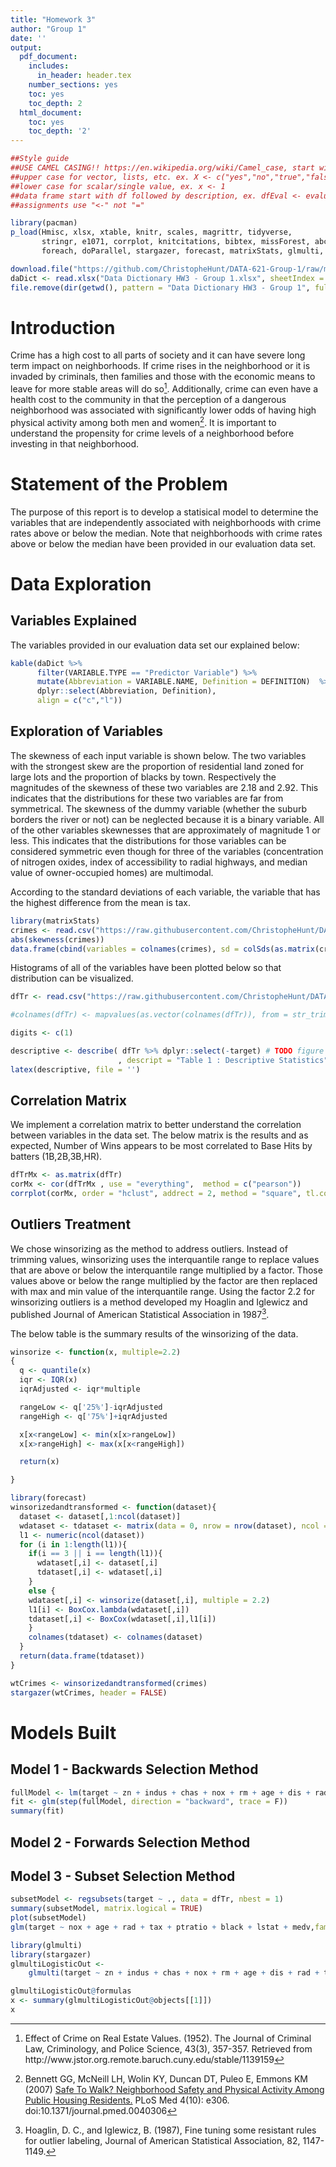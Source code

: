 ```yaml
---
title: "Homework 3"
author: "Group 1"
date: ''
output:
  pdf_document:
    includes:
      in_header: header.tex
    number_sections: yes
    toc: yes
    toc_depth: 2
  html_document:
    toc: yes
    toc_depth: '2'
---
```


```r
##Style guide
##USE CAMEL CASING!! https://en.wikipedia.org/wiki/Camel_case, start with lowercase then each word after start with upper case
##upper case for vector, lists, etc. ex. X <- c("yes","no","true","false")
##lower case for scalar/single value, ex. x <- 1
##data frame start with df followed by description, ex. dfEval <- evaluation data frame
##assignments use "<-" not "="
```

```r
library(pacman)
p_load(Hmisc, xlsx, xtable, knitr, scales, magrittr, tidyverse, 
       stringr, e1071, corrplot, knitcitations, bibtex, missForest, abc,
       foreach, doParallel, stargazer, forecast, matrixStats, glmulti, leaps)
```

\begin{center}
\bigskip
\bigskip
\bigskip
Prepared for:\\
\medskip
Dr. Nathan Bastian\\
\smallskip
City University of New York, School of Professional Studies - Data 621\\
\bigskip
Prepared by:\\
\medskip
Group 1\\ 
\medskip
Senthil Dhanapal\\ 
\smallskip
Yadu Chittampalli\\
\smallskip
Christophe Hunt\\  

\end{center}

```r
download.file("https://github.com/ChristopheHunt/DATA-621-Group-1/raw/master/Homework%203/Data%20Dictionary.xlsx?raw=true", destfile = "Data Dictionary HW3 - Group 1.xlsx", mode = 'wb')
daDict <- read.xlsx("Data Dictionary HW3 - Group 1.xlsx", sheetIndex = 1)
file.remove(dir(getwd(), pattern = "Data Dictionary HW3 - Group 1", full.names = TRUE))
```

\newpage

# Introduction

Crime has a high cost to all parts of society and it can have severe long term impact on neighborhoods. If crime rises in the neighborhood or it is invaded by criminals, then families and those with the economic means to leave for more stable areas will do so[^1]. Additionally, crime can even have a health cost to the community in that the perception of a dangerous neighborhood was associated with significantly lower odds of having high physical activity among both men and women[^2]. It is important to understand the propensity for crime levels of a neighborhood before investing in that neighborhood. 

[^1]: Effect of Crime on Real Estate Values. (1952). The Journal of Criminal Law, Criminology, and Police Science, 43(3), 357-357. Retrieved from http://www.jstor.org.remote.baruch.cuny.edu/stable/1139159

[^2]: Bennett GG, McNeill LH, Wolin KY, Duncan DT, Puleo E, Emmons KM (2007) [Safe To Walk? Neighborhood Safety and Physical Activity Among Public Housing Residents.](http://journals.plos.org/plosmedicine/article?id=10.1371/journal.pmed.0040306) PLoS Med 4(10): e306. doi:10.1371/journal.pmed.0040306

# Statement of the Problem

The purpose of this report is to develop a statisical model to determine the variables that are independently associated with neighborhoods with crime rates above or below the median. Note that neighborhoods with crime rates above or below the median have been provided in our evaluation data set.

# Data Exploration  

## Variables Explained

The variables provided in our evaluation data set our explained below:

```r
kable(daDict %>% 
      filter(VARIABLE.TYPE == "Predictor Variable") %>%
      mutate(Abbreviation = VARIABLE.NAME, Definition = DEFINITION)  %>%
      dplyr::select(Abbreviation, Definition),
      align = c("c","l"))
```

## Exploration of Variables

The skewness of each input variable is shown below. The two variables with the strongest skew are the proportion of residential land zoned for large lots and the proportion of blacks by town. Respectively the magnitudes of the skewness of these two variables are 2.18 and 2.92. This indicates that the distributions for these two variables are far from symmetrical. The skewness of the dummy variable (whether the suburb borders the river or not) can be neglected because it is a binary variable. All of the other variables skewnesses that are approximately of magnitude 1 or less. This indicates that the distributions for those variables can be considered symmetric even though for three of the variables (concentration of nitrogen oxides, index of accessibility to radial highways, and median value of owner-occupied homes) are multimodal.

According to the standard deviations of each variable, the variable that has the highest difference from the mean is tax. 

```r
library(matrixStats)
crimes <- read.csv("https://raw.githubusercontent.com/ChristopheHunt/DATA-621-Group-1/master/Homework%203/crime-training-data.csv")
abs(skewness(crimes))
data.frame(cbind(variables = colnames(crimes), sd = colSds(as.matrix(crimes))))
```

Histograms of all of the variables have been plotted below so that distribution can be visualized. 

```r
dfTr <- read.csv("https://raw.githubusercontent.com/ChristopheHunt/DATA-621-Group-1/master/Homework%203/crime-training-data.csv")

#colnames(dfTr) <- mapvalues(as.vector(colnames(dfTr)), from = str_trim(data_dictionary$VARIABLE.NAME), to = as.vector(str_trim(data_dictionary$DEFINITION)))

digits <- c(1) 

descriptive <- describe( dfTr %>% dplyr::select(-target) # TODO figure out why rad has a wierd frequency table
                        , descript = "Table 1 : Descriptive Statistics", digits = digits)
latex(descriptive, file = '')
```

## Correlation Matrix 

We implement a correlation matrix to better understand the correlation between variables in the data set. The below matrix is the results and as expected, Number of Wins appears to be most correlated to Base Hits by batters (1B,2B,3B,HR).  

```r
dfTrMx <- as.matrix(dfTr)
corMx <- cor(dfTrMx , use = "everything",  method = c("pearson"))
corrplot(corMx, order = "hclust", addrect = 2, method = "square", tl.col = "black", tl.cex = .5, na.label = " ")
```

## Outliers Treatment

We chose winsorizing as the method to address outliers. Instead of trimming values, winsorizing uses the interquantile range to replace values that are above or below the interquantile range multiplied by a factor. Those values above or below the range multiplied by the factor are then replaced with max and min value of the interquantile range. Using the factor 2.2 for winsorizing outliers is a method developed my Hoaglin and Iglewicz and published Journal of American Statistical Association in 1987[^3].  

[^3]:Hoaglin, D. C., and Iglewicz, B. (1987), Fine tuning some resistant rules for outlier labeling, Journal of American Statistical Association, 82, 1147-1149.

The below table is the summary results of the winsorizing of the data. 

```r
winsorize <- function(x, multiple=2.2)
{
  q <- quantile(x)
  iqr <- IQR(x)
  iqrAdjusted <- iqr*multiple

  rangeLow <- q['25%']-iqrAdjusted
  rangeHigh <- q['75%']+iqrAdjusted

  x[x<rangeLow] <- min(x[x>rangeLow])
  x[x>rangeHigh] <- max(x[x<rangeHigh])

  return(x)  

}
```

```r
library(forecast)
winsorizedandtransformed <- function(dataset){
  dataset <- dataset[,1:ncol(dataset)]
  wdataset <- tdataset <- matrix(data = 0, nrow = nrow(dataset), ncol = ncol(dataset))
  l1 <- numeric(ncol(dataset))
  for (i in 1:length(l1)){
    if(i == 3 || i == length(l1)){
      wdataset[,i] <- dataset[,i]
      tdataset[,i] <- wdataset[,i]
    }
    else {
    wdataset[,i] <- winsorize(dataset[,i], multiple = 2.2)
    l1[i] <- BoxCox.lambda(wdataset[,i])
    tdataset[,i] <- BoxCox(wdataset[,i],l1[i])
    }
    colnames(tdataset) <- colnames(dataset)
  }
  return(data.frame(tdataset))
}

wtCrimes <- winsorizedandtransformed(crimes)
stargazer(wtCrimes, header = FALSE)
```

# Models Built

## Model 1 - Backwards Selection Method

```r
fullModel <- lm(target ~ zn + indus + chas + nox + rm + age + dis + rad + tax + ptratio + black + lstat + medv, data = na.omit(wtCrimes))
fit <- glm(step(fullModel, direction = "backward", trace = F))
summary(fit)
```

## Model 2 - Forwards Selection Method

## Model 3 - Subset Selection Method

```r
subsetModel <- regsubsets(target ~ ., data = dfTr, nbest = 1)
summary(subsetModel, matrix.logical = TRUE)
plot(subsetModel)
glm(target ~ nox + age + rad + tax + ptratio + black + lstat + medv,family = binomial, data = dfTr)
```


```r
library(glmulti)
library(stargazer)
glmultiLogisticOut <-
    glmulti(target ~ zn + indus + chas + nox + rm + age + dis + rad + tax + ptratio + black + lstat + medv ,                data = dfTr, level = 1, method = "h", crit = "aicc", confsetsize = 200,  plotty = T, report = T, maxit=50, fitfunction = "glm", family = binomial)     

glmultiLogisticOut@formulas
x <- summary(glmultiLogisticOut@objects[[1]])
x
```